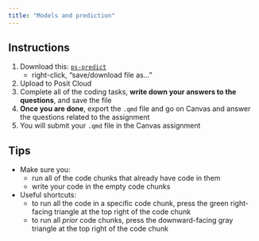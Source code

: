 ```yaml
---
title: "Models and prediction"
---
```


## Instructions


1. Download this: <i class="far fa-file-archive"></i> [`ps-predict`](../problem-sets/f24/ps-predict.qmd)
    - right-click, "save/download file as..."
2. Upload to Posit Cloud
3. Complete all of the coding tasks, **write down your answers to the questions**, and save the file
4. **Once you are done**, export the `.qmd` file and go on Canvas and answer the questions related to the assignment
5. You will submit your `.qmd` file in the Canvas assignment


## Tips

- Make sure you: 
    - run all of the code chunks that already have code in them
    - write your code in the empty code chunks
- Useful shortcuts: 
    - to run all the code in a specific code chunk, press the green right-facing triangle at the top right of the code chunk
    - to run all *prior* code chunks, press the downward-facing gray triangle at the top right of the code chunk


